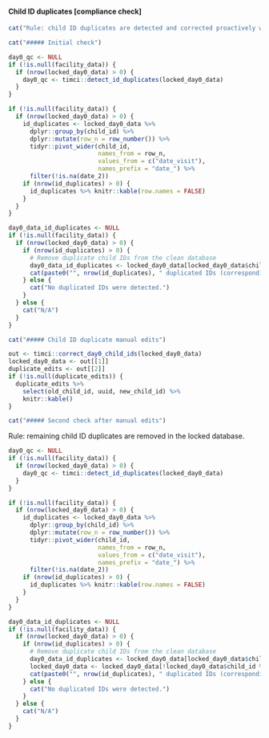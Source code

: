 #### Child ID duplicates [compliance check] 

```r
cat("Rule: child ID duplicates are detected and corrected proactively were possible.")
```

```r
cat("##### Initial check")
```

```r
day0_qc <- NULL
if (!is.null(facility_data)) {
  if (nrow(locked_day0_data) > 0) {
    day0_qc <- timci::detect_id_duplicates(locked_day0_data)
  }
}
```

```r
if (!is.null(facility_data)) {
  if (nrow(locked_day0_data) > 0) {
    id_duplicates <- locked_day0_data %>%
      dplyr::group_by(child_id) %>%
      dplyr::mutate(row_n = row_number()) %>%
      tidyr::pivot_wider(child_id,
                         names_from = row_n,
                         values_from = c("date_visit"),
                         names_prefix = "date_") %>%
      filter(!is.na(date_2))
    if (nrow(id_duplicates) > 0) { 
      id_duplicates %>% knitr::kable(row.names = FALSE)
    }
  }
}
```

```r
day0_data_id_duplicates <- NULL
if (!is.null(facility_data)) {
  if (nrow(locked_day0_data) > 0) {
    if (nrow(id_duplicates) > 0) { 
      # Remove duplicate child IDs from the clean database
      day0_data_id_duplicates <- locked_day0_data[locked_day0_data$child_id %in% id_duplicates$child_id, ]
      cat(paste0("", nrow(id_duplicates), " duplicated IDs (corresponding to ", nrow(day0_data_id_duplicates), " participants) were detected in the locked Day 0 database."))
    } else {
      cat("No duplicated IDs were detected.")
    }
  } else {
    cat("N/A")
  }
}
```

```r
cat("##### Child ID duplicate manual edits")
```

```r
out <- timci::correct_day0_child_ids(locked_day0_data)
locked_day0_data <- out[[1]]
duplicate_edits <- out[[2]]
if (!is.null(duplicate_edits)) {
  duplicate_edits %>%
    select(old_child_id, uuid, new_child_id) %>%
    knitr::kable()
}
```

```r
cat("##### Second check after manual edits")
```

Rule: remaining child ID duplicates are removed in the locked database.

```r
day0_qc <- NULL
if (!is.null(facility_data)) {
  if (nrow(locked_day0_data) > 0) {
    day0_qc <- timci::detect_id_duplicates(locked_day0_data)
  }
}
```

```r
if (!is.null(facility_data)) {
  if (nrow(locked_day0_data) > 0) {
    id_duplicates <- locked_day0_data %>%
      dplyr::group_by(child_id) %>%
      dplyr::mutate(row_n = row_number()) %>%
      tidyr::pivot_wider(child_id,
                         names_from = row_n,
                         values_from = c("date_visit"),
                         names_prefix = "date_") %>%
      filter(!is.na(date_2))
    if (nrow(id_duplicates) > 0) { 
      id_duplicates %>% knitr::kable(row.names = FALSE)
    }
  }
}
```

```r
day0_data_id_duplicates <- NULL
if (!is.null(facility_data)) {
  if (nrow(locked_day0_data) > 0) {
    if (nrow(id_duplicates) > 0) { 
      # Remove duplicate child IDs from the clean database
      day0_data_id_duplicates <- locked_day0_data[locked_day0_data$child_id %in% id_duplicates$child_id, ]
      locked_day0_data <- locked_day0_data[!locked_day0_data$child_id %in% id_duplicates$child_id, ]
      cat(paste0("", nrow(id_duplicates), " duplicated IDs (corresponding to ", nrow(day0_data_id_duplicates), " participants) were detected and removed in the locked Day 0 database."))
    } else {
      cat("No duplicated IDs were detected.")
    }
  } else {
    cat("N/A")
  }
}
```

